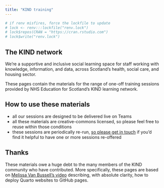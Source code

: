 ---
title: "KIND training"
---

```{r}
# if renv misfires, force the lockfile to update
# lock <- renv:::lockfile("renv.lock")
# lock$repos(CRAN = "https://cran.rstudio.com")
# lock$write("renv.lock")
```

## The KIND network

We're a supportive and inclusive social learning space for staff working with knowledge, information, and data, across Scotland's health, social care, and housing sector.  \n

These pages contain the materials for the range of one-off training sessions provided by NHS Education for Scotland's KIND learning network.

## How to use these materials

+ all our sessions are designed to be delivered live on Teams
+ all these materials are creative-commons licensed, so please feel free to reuse within those conditions
+ these sessions are periodically re-run, <a href="mailto:brendan.clarke2@nhs.scot">so please get in touch</a> if you'd find it helpful to have one or more sessions re-offered

## Thanks

These materials owe a huge debt to the many members of the KIND community who have contributed. More specifically, these pages are based on [Melissa Van Bussell's video](https://www.youtube.com/watch?v=arzBRW5XIkg) describing, with absolute clarity, how to deploy Quarto websites to GitHub pages.
